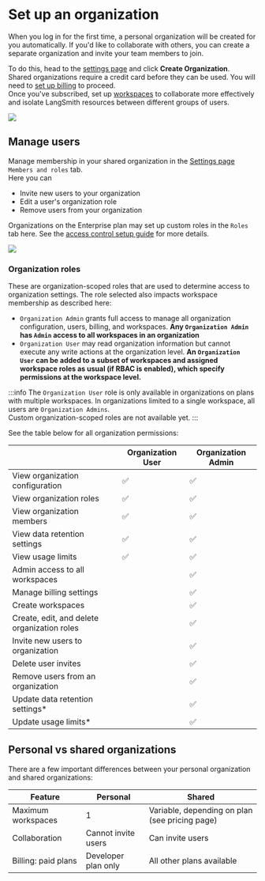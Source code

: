 # Set up an organization

When you log in for the first time, a personal organization will be created for you automatically. If you'd like to collaborate with others, you can create a separate organization and invite your team members to join.

To do this, head to the [settings page](https://smith.langchain.com/settings) and click **Create Organization**.  
Shared organizations require a credit card before they can be used. You will need to [set up billing](./set_up_billing) to proceed.  
Once you've subscribed, set up [workspaces](./set_up_workspace) to collaborate more effectively and isolate LangSmith resources between different groups of users.

![](../static/create_organization.png)

## Manage users
Manage membership in your shared organization in the [Settings page](https://smith.langchain.com/settings) `Members and roles` tab.  
Here you can
* Invite new users to your organization
* Edit a user's organization role
* Remove users from your organization

Organizations on the Enterprise plan may set up custom roles in the `Roles` tab here. See the [access control setup guide](./set_up_access_control.mdx) for more details.

![](../static/organization_members_and_roles.png)

### Organization roles
These are organization-scoped roles that are used to determine access to organization settings. The role selected also impacts workspace membership as described here:
* `Organization Admin` grants full access to manage all organization configuration, users, billing, and workspaces. **Any `Organization Admin` has `Admin` access to all workspaces in an organization**
* `Organization User` may read organization information but cannot execute any write actions at the organization level. **An `Organization User` can be added to a subset of workspaces and assigned workspace roles as usual (if RBAC is enabled), which specify permissions at the workspace level.**

:::info
The `Organization User` role is only available in organizations on plans with multiple workspaces. In organizations limited to a single workspace, all users are `Organization Admins`.  
Custom organization-scoped roles are not available yet.
:::

See the table below for all organization permissions:

|                                             | Organization User | Organization Admin |
|---------------------------------------------|-------------------|--------------------|
| View organization configuration             | ✅                | ✅                 |
| View organization roles                     | ✅                | ✅                 |
| View organization members                   | ✅                | ✅                 |
| View data retention settings                | ✅                | ✅                 |
| View usage limits                           | ✅                | ✅                 |
| Admin access to all workspaces              |                   | ✅                 |
| Manage billing settings                     |                   | ✅                 |
| Create workspaces                           |                   | ✅                 |
| Create, edit, and delete organization roles |                   | ✅                 |
| Invite new users to organization            |                   | ✅                 |
| Delete user invites                         |                   | ✅                 |
| Remove users from an organization           |                   | ✅                 |
| Update data retention settings*             |                   | ✅                 |
| Update usage limits*                        |                   | ✅                 |


## Personal vs shared organizations
There are a few important differences between your personal organization and shared organizations:

| Feature             | Personal            | Shared                                         |
|---------------------|---------------------|------------------------------------------------|
| Maximum workspaces  | 1                   | Variable, depending on plan (see pricing page) |
| Collaboration       | Cannot invite users | Can invite users                               |
| Billing: paid plans | Developer plan only | All other plans available                      |

